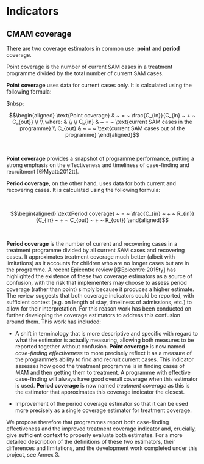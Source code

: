 # Indicators {#indicators}

## CMAM coverage

There are two coverage estimators in common use: **point** and **period** coverage. 

Point coverage is the number of current SAM cases in a treatment programme divided by the total number of current SAM cases. 

**Point coverage** uses data for current cases only. It is calculated using the following formula:

$nbsp;

$$\begin{aligned} 
\text{Point coverage} & ~ = ~ \frac{C_{in}}{C_{in} ~ + ~ C_{out}} \\
\\
where: & \\
\\
C_{in} & ~ = ~ \text{current SAM cases in the programme} \\
C_{out} & ~ = ~ \text{current SAM cases out of the programme}
\end{aligned}$$

&nbsp;

**Point coverage** provides a snapshot of programme performance, putting a strong emphasis on the effectiveness and timeliness of case-finding and recruitment [@Myatt:2012tt]. 

**Period coverage**, on the other hand, uses data for both current and recovering cases. It is calculated using the following formula:

&nbsp;

$$\begin{aligned}
\text{Period coverage} ~ = ~ \frac{C_{in} ~ + ~ R_{in}}{C_{in} ~ + ~ C_{out} ~ + ~ R_{out}}
\end{aligned}$$

&nbsp;

**Period coverage** is the number of current and recovering cases in a treatment programme divided by all current SAM cases and recovering cases. It approximates treatment coverage much better (albeit with limitations) as it accounts for children who are no longer cases but are in the programme. A recent Epicentre review [@Epicentre:2015ty] has highlighted the existence of these two coverage estimators as a source of confusion, with the risk that implementers may choose to assess period coverage (rather than point) simply because it produces a higher estimate. The review suggests that both coverage indicators could be reported, with sufficient context (e.g. on length of stay, timeliness of admissions, etc.) to allow for their interpretation. For this reason work has been conducted on further developing the coverage estimators to address this confusion around them. This work has included:

* A shift in terminology that is more descriptive and specific with regard to what the estimator is actually measuring, allowing both measures to be reported together without confusion. **Point coverage** is now named *case-finding effectiveness* to more precisely reflect it as a measure of the programme’s ability to find and recruit current cases. This indicator assesses how good the treatment programme is in finding cases of MAM and then getting them to treatment. A programme with effective case-finding will always have good overall coverage when this estimator is used. **Period coverage** is now named *treatment coverage* as this is the estimator that approximates this coverage indicator the closest.

* Improvement of the period coverage estimator so that it can be used more precisely as a single coverage estimator for treatment coverage.

We propose therefore that programmes report both case-finding effectiveness and the improved treatment coverage indicator and, crucially, give sufficient context to properly evaluate both estimates. For a more detailed description of the definitions of these two estimators, their differences and limitations, and the development work completed under this project, see Annex 3.
